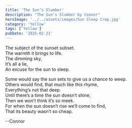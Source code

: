 ```yaml
---
title: 'The Sun’s Slumber'
description: "The Sun's Slumber by Connor"
heroImage: '../../assets/images/Sun Sleep Crop.jpg'
category: 'Yellow'
tags: ['Yellow']
pubDate: '2025-02-21'
---
```


The subject of the sunset subset.  
The warmth it brings to life.  
The dimming sky,  
It’s all a lie,  
An excuse for the sun to sleep.

Some would say the sun sets to give us a chance to weep.  
Others would find, that much like this rhyme,  
Everything’s not that deep.  
Until there’s a time the sun doesn’t shine,  
Then we won’t think it’s so meek.  
For when the sun doesn’t rise we’ll come to find,  
That its beauty wasn’t so cheap.

--Connor
